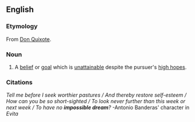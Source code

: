 ==English==
===Etymology===
From [[Don Quixote]].

===Noun===
#A [[belief]] or [[goal]] which is [[unattainable]] despite the pursuer's [[high hopes]].

===Citations===
''Tell me before I seek worthier pastures / And thereby restore self-esteem / How can you be so short-sighted / To look never further than this week or next week / To have no '''impossible dream'''?'' -Antonio Banderas' character in ''Evita''